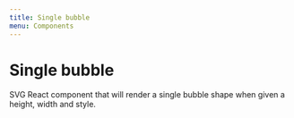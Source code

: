 ```yaml
---
title: Single bubble
menu: Components
---
```



# Single bubble
SVG React component that will render a single bubble shape when given a height, width and style.

<PropsTable of={SingleBubble} />